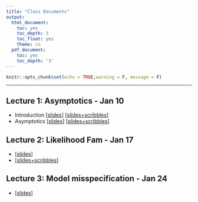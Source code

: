 ```yaml
---
title: "Class Documents"
output:
  html_document:
    toc: yes
    toc_depth: 3
    toc_float: yes
    theme: co
  pdf_document:
    toc: yes
    toc_depth: '3'
---
```


```r
knitr::opts_chunk$set(echo = TRUE,warning = F, message = F)
```

******


## Lecture 1: Asymptotics - Jan 10

* Introduction [[slides](https://drive.google.com/file/d/1qJoUhvt2XmpGsKHTEuSHGMs89AnQKYuS/view?usp=sharing)] [[slides+scribbles](https://drive.google.com/file/d/1FF7Yro15MSFfgyj9g5SDHInZ4Dz5X-lG/view?usp=sharing)]
* Asymptotics [[slides](https://drive.google.com/file/d/1LgGm0KPUD-uJ7yJb9Nvl3HFOSLqmBfG5/view?usp=sharing)] [[slides+scribbles](https://drive.google.com/file/d/1Fw-C9ZKcYRklA165wkKPu_czL9B7UqVS/view?usp=sharing)]


## Lecture 2: Likelihood Fam - Jan 17

* [[slides](https://drive.google.com/file/d/1i3IG2U8GaHgCjQV9h7cuY7CTnL-hPfxI/view?usp=sharing)] 
* [[slides+scribbles](https://drive.google.com/file/d/150kwwQSHC9nRUVu8AkikOlKvJuzhKf8R/view?usp=sharing)]

## Lecture 3: Model misspecification - Jan 24

* [[slides](https://drive.google.com/file/d/1eHPeRJibN_DRIA1ctVu6ekvYZuTxgCYc/view?usp=sharing)]


